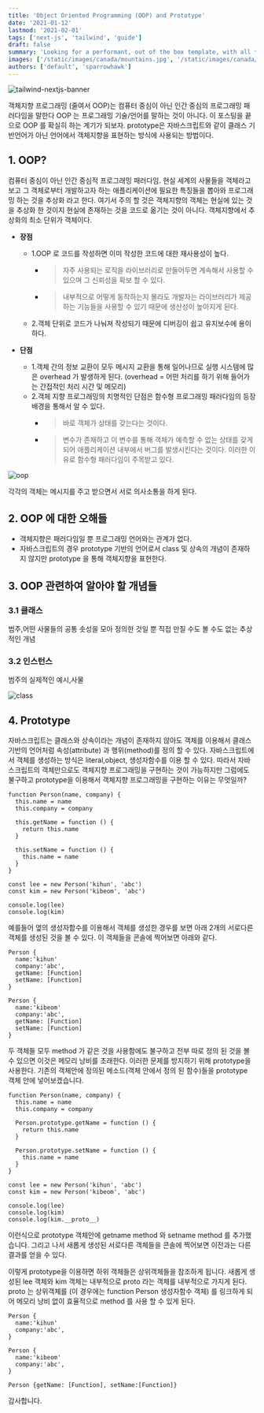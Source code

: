 ```yaml
---
title: 'Object Oriented Programming (OOP) and Prototype'
date: '2021-01-12'
lastmod: '2021-02-01'
tags: ['next-js', 'tailwind', 'guide']
draft: false
summary: 'Looking for a performant, out of the box template, with all the best in web technology to support your blogging needs? Checkout the Tailwind Nextjs Starter Blog template.'
images: ['/static/images/canada/mountains.jpg', '/static/images/canada/toronto.jpg']
authors: ['default', 'sparrowhawk']
---
```


![tailwind-nextjs-banner](/static/oop-prototype/cover.jpg)

객체지향 프로그래밍 (줄여서 OOP)는 컴퓨터 중심이 아닌 인간 중심의 프로그래밍 패러다임을 말한다 OOP 는 프로그래밍 기술/언어를 말하는 것이 아니다. 이 포스팅을 끝으로 OOP 를 확실히 하는 계기가 되보자.
prototype은 자바스크립트와 같이 클래스 기반언어가 아닌 언어에서 객체지향을 표현하는 방식에 사용되는 방법이다.

## 1. OOP?

컴퓨터 중심이 아닌 인간 중심적 프로그래밍 패러다임.
현실 세계의 사물들을 객체라고 보고 그 객체로부터 개발하고자 하는 애플리케이션에 필요한 특징들을 뽑아와 프로그래밍 하는 것을 추상화 라고 한다.
여기서 주의 할 것은 객체지향의 객체는 현실에 있는 것을 추상화 한 것이지 현실에 존재하는 것을 코드로 옮기는 것이 아니다. 객체지향에서 추상화의 최소 단위가 객체이다.

- **장점**

  - 1.OOP 로 코드를 작성하면 이미 작성한 코드에 대한 재사용성이 높다.
    - > 자주 사용되는 로직을 라이브러리로 만들어두면 계속해서 사용할 수 있으며 그 신뢰성을 확보 할 수 있다.
    - > 내부적으로 어떻게 동작하는지 몰라도 개발자는 라이브러리가 제공하는 기능들을 사용할 수 있기 때문에 생산성이 높아지게 된다.
  - 2.객체 단위로 코드가 나눠져 작성되기 때문에 디버깅이 쉽고 유지보수에 용이하다.

- **단점**
  - 1.객체 간의 정보 교환이 모두 메시지 교환을 통해 일어나므로 실행 시스템에 많은 overhead 가 발생하게 된다. (overhead = 어떤 처리를 하기 위해 들어가는 간접적인 처리 시간 및 메모리)
  - 2.객체 지향 프로그래밍의 치명적인 단점은 함수형 프로그래밍 패러다임의 등장 배경을 통해서 알 수 있다.
    - > 바로 객체가 상태를 갖는다는 것이다.
    - > 변수가 존재하고 이 변수를 통해 객체가 예측할 수 없는 상태를 갖게 되어 애플리케이션 내부에서 버그를 발생시킨다는 것이다. 이러한 이유로 함수형 패러다임이 주목받고 있다.

![oop](/static/oop-prototype/oop.png)

각각의 객체는 메시지를 주고 받으면서 서로 의사소통을 하게 된다.

## 2. OOP 에 대한 오해들

- 객체지향은 패러다임일 뿐 프로그래밍 언어와는 관계가 없다.
- 자바스크립트의 경우 prototype 기반의 언어로서 class 및 상속의 개념이 존재하지 않지만 prototype 을 통해 객체지향을 표현한다.

## 3. OOP 관련하여 알아야 할 개념들

### 3.1 클래스

범주,어떤 사물들의 공통 솟성을 모아 정의한 것일 뿐 직접 만질 수도 볼 수도 없는 추상적인 개념

### 3.2 인스턴스

범주의 실제적인 예시,사물

![class](/static/oop-prototype/class.png)

## 4. Prototype

자바스크립트는 클래스와 상속이라는 개념이 존재하지 않아도 객체를 이용해서 클래스 기반의 언어처럼 속성(attribute) 과 행위(method)를 정의 할 수 있다. 자바스크립트에서 객체를 생성하는 방식은 literal,object, 생성자함수를 이용 할 수 있다. 따라서 자바스크립트의 객체만으로도 객체지향 프로그래밍을 구현하는 것이 가능하지만 그럼에도 불구하고 prototype을 이용해서 객체지향 프로그래밍을 구현하는 이유는 무엇일까?

```tsx
function Person(name, company) {
  this.name = name
  this.company = company

  this.getName = function () {
    return this.name
  }

  this.setName = function () {
    this.name = name
  }
}

const lee = new Person('kihun', 'abc')
const kim = new Person('kibeom', 'abc')

console.log(lee)
console.log(kim)
```

예를들어 옆의 생성자함수를 이용해서 객체를 생성한 경우를 보면 아래 2개의 서로다른 객체를 생성된 것을 볼 수 있다. 이 객체들을 콘솔에 찍어보면 아래와 같다.

```tsx
Person {
  name:'kihun'
  company:'abc',
  getName: [Function]
  setName: [Function]
}

Person {
  name:'kibeom'
  company:'abc',
  getName: [Function]
  setName: [Function]
}
```

두 객체들 모두 method 가 같은 것을 사용함에도 불구하고 전부 따로 정의 된 것을 볼 수 있으면 이것은 메모리 낭비를 초래한다. 이러한 문제를 방지하기 위해 prototype을 사용한다. 기존의 객체안에 정의된 메소드(객체 안에서 정의 된 함수)들을 prototype 객체 안에 넣어보겠습니다.

```tsx
function Person(name, company) {
  this.name = name
  this.company = company

  Person.prototype.getName = function () {
    return this.name
  }

  Person.prototype.setName = function () {
    this.name = name
  }
}

const lee = new Person('kihun', 'abc')
const kim = new Person('kibeom', 'abc')

console.log(lee)
console.log(kim)
console.log(kim.__proto__)
```

이런식으로 prototype 객체안에 getname method 와 setname method 를 추가했습니다.
그리고 나서 새롭게 생성된 서로다른 객체들을 콘솔에 찍어보면 이전과는 다른 결과를 얻을 수 있다.

이렇게 prototype을 이용하면 하위 객체들은 상위객체들을 참조하게 됩니다.
새롭게 생성된 lee 객체와 kim 객체는 내부적으로 proto 라는 객체를 내부적으로 가지게 된다.
proto 는 상위객체를 (이 경우에는 function Person 생성자함수 객체) 를 링크하게 되어 메모리 낭비 없이 효율적으로 method 를 사용 할 수 있게 된다.

```tsx
Person {
  name:'kihun'
  company:'abc',
}

Person {
  name:'kibeom'
  company:'abc',
}

Person {getName: [Function], setName:[Function]}
```

감사합니다.
